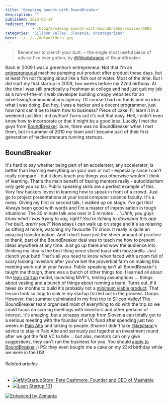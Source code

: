 ```yaml
---
title: 'Breaking bounds with BoundBreaker'
description: ""
published: 2013-02-19
redirect_from: 
            - /blog/breaking-bounds-with-boundbreaker/swizec/6003
categories: "Silicon Valley, Slovenia, Uncategorized"
hero: ../../../defaultHero.jpg
---
```


> Remember to clench your butt. ~ the single most useful piece of advice I've ever gotten, by [@filipdobranic](https://twitter.com/filipdobranic) of BoundBreaker

Back in 2009 I was a greenhorn entrepreneur. Not that I'm an [entrepreneurial](http://en.wikipedia.org/wiki/Entrepreneur "Entrepreneur") machine pumping out product after product these days, but at least I'm not flopping about like a fish out of water. Most of the time. But I did start my first startup in 2009, two weeks before my 22nd birthday. At the time I was still practically a freshman at college and had just quit my job as a run-of-the-mill web developer building crappy websites for an advertising/communications agency. Of course I had no funds and no idea what I was doing. But hey, I was a hacker and a decent programmer, just how hard can it be to learn how to business? Piece of cake! I'll learn it in a weekend just like I did python! Turns out it's not that easy. Hell, I didn't even know how to incorporate or that it might be a good idea. Luckily I met the guys from [BoundBreaker](http://www.boundbreaker.org/). Sure, there was no BoundBreaker when I met them, but in summer of 2010 my team and I became part of their first generation of hackerpreneurs running startups.

## BoundBreaker

It's hard to say whether being part of an accelerator, any accelerator, is better than learning everything on your own or not - especially since I can't really compare - but it does teach you things you otherwise wouldn't think of learning. That's the main benefit of having mentors really - autodidactism only gets you so far. Public speaking skills are a perfect example of this. Very few hackers invest in learning how to speak in front of a crowd. Just go to project presentations at your local computer science faculty. It's a mess. Giving my first or second talk, I walked up on stage. I've got this! Always been good with words and I'm a master of improvisation in tough situations! The 30 minute talk was over in 5 minutes ... _"Uhhh, you guys know what I was trying to say, right? You're itching to download this app I've built, aren't you?"_ Nowadays I can walk up on stage and it's as relaxing as sitting at home, watching my favourite TV show. It really is quite an amazing transformation. And I don't have just the sheer amount of practice to thank, part of the BoundBreaker deal was to teach me how to present ideas anywhere at any time. Just go up there and wow the audience into thinking my idea is the best thing since sliced toast with mozzarella. Just clench your butt! That's all you need to know when faced with a room full of scary looking investors after you've bet the proverbial farm on making this meeting work out in your favour. Public speaking isn't all BoundBreaker's taught me though, there was a bunch of other things too. I learned all about the [lean startup](http://www.startuplessonslearned.com/2008/09/lean-startup.html "Lean Startup") model, launching MVP's, testing assumptions ... things about vesting and a bunch of things about running a team. Turns out, if it takes six months to build it's probably not a [minimum viable product](http://en.wikipedia.org/wiki/Minimum_viable_product "Minimum viable product"). That lesson took so long to sink in my startup fizzled out in the process. Ooops. However, that summer culminated in my first trip to [Silicon Valley](<http://maps.google.com/maps?ll=37.37,-122.04&spn=1.0,1.0&q=37.37,-122.04 (Silicon%20Valley)&t=h> "Silicon Valley")! The BoundBreaker team organised most of everything to do with the trip so we could focus on scoring meetings with investors and other persons of interest. It's amazing, but a scrappy startup from Slovenia can totally get to a serious meeting with the founder of a VC fund after spending just two weeks in [Palo Alto](<http://maps.google.com/maps?ll=37.4291666667,-122.138055556&spn=0.1,0.1&q=37.4291666667,-122.138055556 (Palo%20Alto%2C%20California)&t=h> "Palo Alto, California") and talking to people. Shame I didn't take [@kristjanp](https://twitter.com/kristjanp)'s advice to stay in Palo Alto and seriously put together an investment round after we got the first VC to bite ... but alas, mentors can only give suggestions, they can't run the business for you. You should [apply to BoundBreaker](http://www.boundbreaker.org/apply/) ;) PS: they even bought me a cake on my 23rd birthday while we were in the US!

###### Related articles

-   [![](http://i.zemanta.com/noimg_103_80_80.jpg)](http://www.hiscoxusa.com/small-business-insurance/blog/2011/09/23/my-startup-story-pete-cashmore-founder-and-ceo-of-mashable/)[#MyStartupStory: Pete Cashmore, Founder and CEO of Mashable](http://www.hiscoxusa.com/small-business-insurance/blog/2011/09/23/my-startup-story-pete-cashmore-founder-and-ceo-of-mashable/)
-   [![](http://i.zemanta.com/142743624_80_80.jpg)](http://www.slideshare.net/HackerChick/lean-startup-101-16313871)[Lean Startup 101](http://www.slideshare.net/HackerChick/lean-startup-101-16313871)

[![Enhanced by Zemanta](http://img.zemanta.com/zemified_e.png?x-id=56ccf3f0-0280-4951-b66c-aa7c00af80da)](http://www.zemanta.com/?px "Enhanced by Zemanta")
